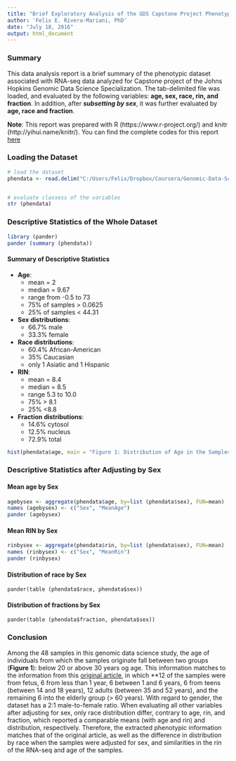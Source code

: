 ```yaml
---
title: "Brief Exploratory Analysis of the GDS Capstone Project Phenotypic Dataset"
author: 'Felix E. Rivera-Mariani, PhD'
date: "July 18, 2016"
output: html_document
---
```


### Summary
This data analysis report is a brief summary of the phenotypic dataset associated with RNA-seq data analyzed for Capstone project of the Johns Hopkins Genomic Data Science Specialization. The tab-delimited file was loaded, and evaluated by the following variables: **age, sex, race, rin, and fraction**. In addition, after **_subsetting by sex_**, it was further evaluated by **age, race and fraction**. 

**Note**: This report was prepared with R (https://www.r-project.org/) and knitr (http://yihui.name/knitr/). You can find the complete codes for this report [here](https://github.com/friveramariani/genomic-data-science/blob/master/gdc-sample-phenotypic-data.Rmd)

### Loading the Dataset
```r
# load the dataset
phendata <- read.delim("C:/Users/Felix/Dropbox/Coursera/Genomic-Data-Science/8-Genomic-datascience-capstone/genomic-data-science/gds-sample-phenotypic-data.txt")


# evaluate classess of the variables
str (phendata)
```

### Descriptive Statistics of the Whole Dataset
```r
library (pander)
pander (summary (phendata))
```

#### Summary of Descriptive Statistics
- **Age**: 
	- mean  = 2 
	- median = 9.67 
	- range from -0.5 to 73
	- 75% of samples > 0.0625
	- 25% of samples < 44.31

- **Sex distributions**: 
	- 66.7% male
	- 33.3% female 

- **Race distributions**: 
	- 60.4% African-American
	- 35% Caucasian
	- only 1 Asiatic and 1 Hispanic

- **RIN**: 
	- mean = 8.4
	- median = 8.5
	- range 5.3 to 10.0
	- 75% > 8.1
	- 25% <8.8

- **Fraction distributions**: 
	-	14.6% cytosol
	-	12.5% nucleus
	-   72.9% total


```r
hist(phendata$age, main = "Figure 1: Distribution of Age in the Samples", xlab="Age", las=1)
```

### Descriptive Statistics after Adjusting by Sex
#### Mean age by Sex
```r
agebysex <- aggregate(phendata$age, by=list (phendata$sex), FUN=mean)
names (agebysex) <- c("Sex", "MeanAge")
pander (agebysex)
```

#### Mean RIN by Sex
```r
rinbysex <- aggregate(phendata$rin, by=list (phendata$sex), FUN=mean)
names (rinbysex) <- c("Sex", "MeanRin")
pander (rinbysex)
```

#### Distribution of race by Sex
```r.
pander(table (phendata$race, phendata$sex))
```

#### Distribution of fractions by Sex
```r.
pander(table (phendata$fraction, phendata$sex))
```

### Conclusion
Among the 48 samples in this genomic data science study, the age of individuals from which the samples originate fall between two groups (**Figure 1**): below 20 or above 30 years og age.  This information matches to the information from this [original article](http://www.ncbi.nlm.nih.gov/pmc/articles/PMC4281298/), in which **12 of the samples were from fetus, 6 from less than 1 year, 6 between 1 and 6 years, 6 from teens (between 14 and 18 years), 12 adults (between 35 and 52 years), and the remaining 6 into the elderly group (> 60 years). With regard to gender, the dataset has a 2:1 male-to-female ratio. When evaluating all other variables after adjusting for sex, only race distribution differ, contrary to age, rin, and fraction, which reported a comparable means (with age and rin) and distribution, respectively. Therefore, the extracted phenotypic information matches that of the original article, as well as the difference in distribution by race when the samples were adjusted for sex, and similarities in the rin of the RNA-seq and age of the samples. 